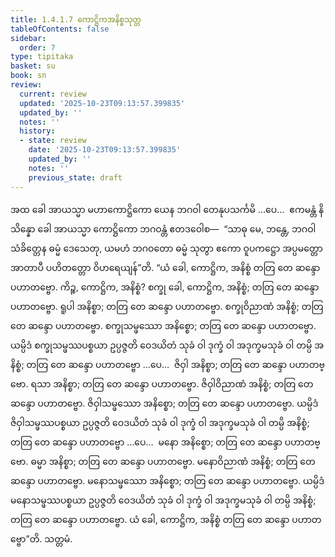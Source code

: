 ```yaml
---
title: 1.4.1.7 ကောဋ္ဌိကအနိစ္စသုတ္တ
tableOfContents: false
sidebar:
  order: 7
type: tipitaka
basket: su
book: sn
review:
  current: review
  updated: '2025-10-23T09:13:57.399835'
  updated_by: ''
  notes: ''
  history:
  - state: review
    date: '2025-10-23T09:13:57.399835'
    updated_by: ''
    notes: ''
    previous_state: draft
---
```



<ReviewStatus review={frontmatter.review} showDetails={true} />

<HypothesisAnnotation frontmatter={frontmatter} />

<DynamicBreadcrumb />

<Division number="162" book="sn" e="ch" v="18" p="303">

<Paragraph number="873" book="sn">
အထ ခေါ အာယသ္မာ မဟာကောဋ္ဌိကော ယေန ဘဂဝါ တေနုပသင်္ကမိ …ပေ…  ဧကမန္တံ နိသိန္နော ခေါ အာယသ္မာ ကောဋ္ဌိကော ဘဂဝန္တံ ဧတဒဝေါစ—  “သာဓု မေ, ဘန္တေ, ဘဂဝါ သံခိတ္တေန ဓမ္မံ ဒေသေတု, ယမဟံ ဘဂဝတော ဓမ္မံ သုတွာ ဧကော ဝူပကဋ္ဌော အပ္ပမတ္တော အာတာပီ ပဟိတတ္တော ဝိဟရေယျန်”တိ.
</Paragraph>

<Paragraph number="874" book="sn">
“ယံ ခေါ, ကောဋ္ဌိက, အနိစ္စံ တတြ တေ ဆန္ဒော ပဟာတဗ္ဗော. ကိဉ္စ, ကောဋ္ဌိက, အနိစ္စံ? စက္ခု ခေါ, ကောဋ္ဌိက, အနိစ္စံ; တတြ တေ ဆန္ဒော ပဟာတဗ္ဗော. ရူပါ အနိစ္စာ; တတြ တေ ဆန္ဒော ပဟာတဗ္ဗော. စက္ခုဝိညာဏံ အနိစ္စံ; တတြ တေ ဆန္ဒော ပဟာတဗ္ဗော. စက္ခုသမ္ဖဿော အနိစ္စော; တတြ တေ ဆန္ဒော ပဟာတဗ္ဗော. ယမ္ပိဒံ စက္ခုသမ္ဖဿပစ္စယာ ဥပ္ပဇ္ဇတိ ဝေဒယိတံ သုခံ ဝါ ဒုက္ခံ ဝါ အဒုက္ခမသုခံ ဝါ တမ္ပိ အနိစ္စံ; တတြ တေ ဆန္ဒော ပဟာတဗ္ဗော …ပေ…  ဇိဝှါ အနိစ္စာ; တတြ တေ ဆန္ဒော ပဟာတဗ္ဗော. ရသာ အနိစ္စာ; တတြ တေ ဆန္ဒော ပဟာတဗ္ဗော. ဇိဝှါဝိညာဏံ အနိစ္စံ; တတြ တေ ဆန္ဒော ပဟာတဗ္ဗော. ဇိဝှါသမ္ဖဿော အနိစ္စော; တတြ တေ ဆန္ဒော ပဟာတဗ္ဗော. ယမ္ပိဒံ ဇိဝှါသမ္ဖဿပစ္စယာ ဥပ္ပဇ္ဇတိ ဝေဒယိတံ သုခံ ဝါ ဒုက္ခံ ဝါ အဒုက္ခမသုခံ ဝါ တမ္ပိ အနိစ္စံ; တတြ တေ ဆန္ဒော ပဟာတဗ္ဗော …ပေ…  မနော အနိစ္စော; တတြ တေ ဆန္ဒော ပဟာတဗ္ဗော. ဓမ္မာ အနိစ္စာ; တတြ တေ ဆန္ဒော ပဟာတဗ္ဗော. မနောဝိညာဏံ အနိစ္စံ; တတြ တေ ဆန္ဒော ပဟာတဗ္ဗော. မနောသမ္ဖဿော အနိစ္စော; တတြ တေ ဆန္ဒော ပဟာတဗ္ဗော. ယမ္ပိဒံ မနောသမ္ဖဿပစ္စယာ ဥပ္ပဇ္ဇတိ ဝေဒယိတံ သုခံ ဝါ ဒုက္ခံ ဝါ အဒုက္ခမသုခံ ဝါ တမ္ပိ အနိစ္စံ; တတြ တေ ဆန္ဒော ပဟာတဗ္ဗော. ယံ ခေါ, ကောဋ္ဌိက, အနိစ္စံ တတြ တေ ဆန္ဒော ပဟာတဗ္ဗော”တိ.

</Paragraph>
</Division>

<Paragraph number="875" type="center" book="sn">
သတ္တမံ.
</Paragraph>